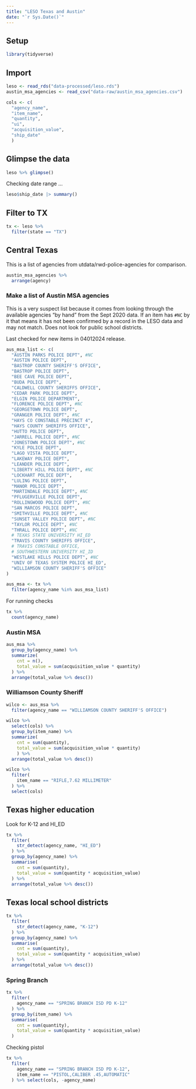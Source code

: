 ```yaml
---
title: "LESO Texas and Austin"
date: "`r Sys.Date()`"
---
```


## Setup

```r
library(tidyverse)
```

## Import

```r
leso <- read_rds("data-processed/leso.rds")
austin_msa_agencies <- read_csv("data-raw/austin_msa_agencies.csv")

cols <- c(
  "agency_name",
  "item_name",
  "quantity",
  "ui",
  "acquisition_value",
  "ship_date"
  )
```

## Glimpse the data


```r
leso %>% glimpse()
```
Checking date range ...

```r
leso$ship_date |> summary()
```


## Filter to TX

```r
tx <- leso %>% 
  filter(state == "TX")
```

## Central Texas

This is a list of agencies from utdata/rwd-police-agencies for comparison.


```r
austin_msa_agencies %>% 
  arrange(agency)
```

### Make a list of Austin MSA agencies

This is a very suspect list because it comes from looking through the available agencies "by hand" from the Sept 2020 data. If an item has `#NC` by it that means it has not been confirmed by a record in the LESO data and may not match. Does not look for public school districts.

Last checked for new items in 04012024 release.

```r

aus_msa_list <- c(
  "AUSTIN PARKS POLICE DEPT", #NC
  "AUSTIN POLICE DEPT",
  "BASTROP COUNTY SHERIFF'S OFFICE",
  "BASTROP POLICE DEPT",
  "BEE CAVE POLICE DEPT",
  "BUDA POLICE DEPT",
  "CALDWELL COUNTY SHERIFFS OFFICE",
  "CEDAR PARK POLICE DEPT",
  "ELGIN POLICE DEPARTMENT",
  "FLORENCE POLICE DEPT", #NC
  "GEORGETOWN POLICE DEPT",
  "GRANGER POLICE DEPT", #NC
  "HAYS CO CONSTABLE PRECINCT 4",
  "HAYS COUNTY SHERIFFS OFFICE",
  "HUTTO POLICE DEPT",
  "JARRELL POLICE DEPT", #NC
  "JONESTOWN POLICE DEPT", #NC
  "KYLE POLICE DEPT",
  "LAGO VISTA POLICE DEPT",
  "LAKEWAY POLICE DEPT", 
  "LEANDER POLICE DEPT",
  "LIBERTY HILL POLICE DEPT", #NC
  "LOCKHART POLICE DEPT",
  "LULING POLICE DEPT",
  "MANOR POLICE DEPT",
  "MARTINDALE POLICE DEPT", #NC
  "PFLUGERVILLE POLICE DEPT",
  "ROLLINGWOOD POLICE DEPT", #NC
  "SAN MARCOS POLICE DEPT",
  "SMITHVILLE POLICE DEPT", #NC
  "SUNSET VALLEY POLICE DEPT", #NC
  "TAYLOR POLICE DEPT", #NC
  "THRALL POLICE DEPT", #NC
  # TEXAS STATE UNIVERSITY HI_ED
  "TRAVIS COUNTY SHERIFFS OFFICE",
  # TRAVIS CONSTABLE OFFICE,
  # SOUTHWESTERN UNIVERSITY HI_ID
  "WESTLAKE HILLS POLICE DEPT", #NC
  "UNIV OF TEXAS SYSTEM POLICE HI_ED",
  "WILLIAMSON COUNTY SHERIFF'S OFFICE"
)

aus_msa <- tx %>% 
  filter(agency_name %in% aus_msa_list)
```


For running checks

```r
tx %>% 
  count(agency_name)
```


### Austin MSA

```r
aus_msa %>% 
  group_by(agency_name) %>% 
  summarize(
    cnt = n(),
    total_value = sum(acquisition_value * quantity)
  ) %>% 
  arrange(total_value %>% desc())
```

### Williamson County Sheriff

```r
wilco <- aus_msa %>% 
  filter(agency_name == "WILLIAMSON COUNTY SHERIFF'S OFFICE")

wilco %>% 
  select(cols) %>% 
  group_by(item_name) %>% 
  summarize(
    cnt = sum(quantity),
    total_value = sum(acquisition_value * quantity)
    ) %>% 
  arrange(total_value %>% desc())
```

```r
wilco %>% 
  filter(
    item_name == "RIFLE,7.62 MILLIMETER"
  ) %>% 
  select(cols)
```

## Texas higher education

Look for K-12 and HI_ED

```r
tx %>% 
  filter(
    str_detect(agency_name, "HI_ED")
  ) %>% 
  group_by(agency_name) %>% 
  summarise(
    cnt = sum(quantity),
    total_value = sum(quantity * acquisition_value)
  ) %>% 
  arrange(total_value %>% desc())
```

## Texas local school districts

```r
tx %>% 
  filter(
    str_detect(agency_name, "K-12")
  ) %>% 
  group_by(agency_name) %>% 
  summarise(
    cnt = sum(quantity),
    total_value = sum(quantity * acquisition_value)
  ) %>% 
  arrange(total_value %>% desc())

```

### Spring Branch

```r
tx %>% 
  filter(
    agency_name == "SPRING BRANCH ISD PD K-12"
  ) %>% 
  group_by(item_name) %>% 
  summarise(
    cnt = sum(quantity),
    total_value = sum(quantity * acquisition_value)
  )
```

Checking pistol

```r
tx %>% 
  filter(
    agency_name == "SPRING BRANCH ISD PD K-12",
    item_name == "PISTOL,CALIBER .45,AUTOMATIC"
  ) %>% select(cols, -agency_name)
```

